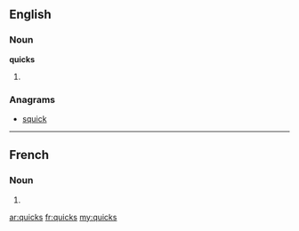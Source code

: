 ==English==

===Noun===
'''quicks'''

# {{plural of|quick}}

===Anagrams===
* [[squick#English|squick]]

----

==French==

===Noun===
{{head|fr|plural}} {{m|p}}

# {{plural of|quick|lang=fr}}

[[ar:quicks]]
[[fr:quicks]]
[[my:quicks]]